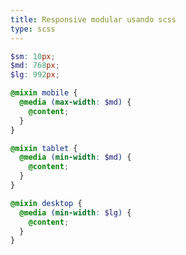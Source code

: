 ```yaml
---
title: Responsive modular usando scss
type: scss
---
```


```scss
$sm: 10px;
$md: 768px;
$lg: 992px;

@mixin mobile {
  @media (max-width: $md) {
    @content;
  }
}

@mixin tablet {
  @media (min-width: $md) {
    @content;
  }
}

@mixin desktop {
  @media (min-width: $lg) {
    @content;
  }
}
```
